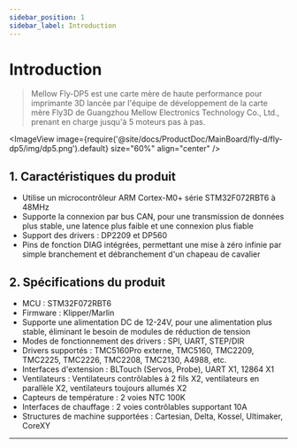 ```yaml
---
sidebar_position: 1
sidebar_label: Introduction
---
```




# Introduction

> Mellow Fly-DP5 est une carte mère de haute performance pour imprimante 3D lancée par l'équipe de développement de la carte mère Fly3D de Guangzhou Mellow Electronics Technology Co., Ltd., prenant en charge jusqu'à 5 moteurs pas à pas.


<ImageView image={require('@site/docs/ProductDoc/MainBoard/fly-d/fly-dp5/img/dp5.png').default} size="60%" align="center" />

## **1. Caractéristiques du produit**

* Utilise un microcontrôleur ARM Cortex-M0+ série STM32F072RBT6 à 48MHz
* Supporte la connexion par bus CAN, pour une transmission de données plus stable, une latence plus faible et une connexion plus fiable
* Support des drivers : DP2209 et DP560
* Pins de fonction DIAG intégrées, permettant une mise à zéro infinie par simple branchement et débranchement d'un chapeau de cavalier

## 2. Spécifications du produit

* MCU : STM32F072RBT6
* Firmware : Klipper/Marlin
* Supporte une alimentation DC de 12-24V, pour une alimentation plus stable, éliminant le besoin de modules de réduction de tension
* Modes de fonctionnement des drivers : SPI, UART, STEP/DIR
* Drivers supportés : TMC5160Pro externe, TMC5160, TMC2209, TMC2225, TMC2226, TMC2208, TMC2130, A4988, etc.
* Interfaces d'extension : BLTouch (Servos, Probe), UART X1, 12864 X1
* Ventilateurs : Ventilateurs contrôlables à 2 fils X2, ventilateurs en parallèle X2, ventilateurs toujours allumés X2
* Capteurs de température : 2 voies NTC 100K
* Interfaces de chauffage : 2 voies contrôlables supportant 10A
* Structures de machine supportées : Cartesian, Delta, Kossel, Ultimaker, CoreXY


----